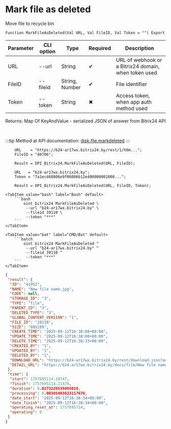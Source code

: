 ﻿---
sidebar_position: 6
description: Mark file as deleted and other functions to work with Bitrix24 in the Open Integration Package, a free open-source integration library for 1C:Enterprise 8, OneScript and CLI
keywords: [1C, 1С, 1С:Enterprise, 1С:Enterprise 8.3, API, Integration, Services, Exchange, OneScript, CLI, Bitrix24]
---


# Mark file as deleted
 Move file to recycle bin



`Function MarkFileAsDeleted(Val URL, Val FileID, Val Token = "") Export`

  | Parameter | CLI option | Type | Required | Description |
  |-|-|-|-|-|
  | URL | --url | String | &#x2714; | URL of webhook or a Bitrix24 domain, when token used |
  | FileID | --fileid | String, Number | &#x2714; | File identifier |
  | Token | --token | String | &#x2716; | Access token, when app auth method used |

  
  Returns:  Map Of KeyAndValue - serialized JSON of answer from Bitrix24 API

<br/>

:::tip
Method at API documentation: [disk.file.markdeleted](https://dev.1c-bitrix.ru/rest_help/disk/file/disk_file_markdeleted.php)
:::
<br/>



```bsl title="1C:Enterprise/OneScript code example"
    URL    = "https://b24-ar17wx.bitrix24.by/rest/1/h0m...";
    FileID = "40706";

    Result = OPI_Bitrix24.MarkFileAsDeleted(URL, FileID);

    URL   = "b24-ar17wx.bitrix24.by";
    Token = "7a1ec468006e9f06006b12e400000001000...";

    Result = OPI_Bitrix24.MarkFileAsDeleted(URL, FileID, Token);
```
 

 <Tabs>
  
    <TabItem value="bash" label="Bash" default>
        ```bash
            oint bitrix24 MarkFileAsDeleted \
             --url "b24-ar17wx.bitrix24.by" \
             --fileid 39110 \
             --token "***"
        ```
    </TabItem>
  
    <TabItem value="bat" label="CMD/Bat" default>
        ```batch
            oint bitrix24 MarkFileAsDeleted ^
             --url "b24-ar17wx.bitrix24.by" ^
             --fileid 39110 ^
             --token "***"
        ```
    </TabItem>
</Tabs>


```json title="Result"
{
 "result": {
  "ID": "41952",
  "NAME": "New file name.jpg",
  "CODE": null,
  "STORAGE_ID": "3",
  "TYPE": "file",
  "PARENT_ID": "3",
  "DELETED_TYPE": "3",
  "GLOBAL_CONTENT_VERSION": "1",
  "FILE_ID": "28138",
  "SIZE": "805189",
  "CREATE_TIME": "2025-09-12T16:38:08+00:00",
  "UPDATE_TIME": "2025-09-12T16:38:08+00:00",
  "DELETE_TIME": "2025-09-12T16:38:33+00:00",
  "CREATED_BY": "1",
  "UPDATED_BY": "1",
  "DELETED_BY": "1",
  "DOWNLOAD_URL": "https://b24-ar17wx.bitrix24.by/rest/download.json?auth=1c5ac468006e9f06006b12e400000001000007cd52acde92bcfe2663bdaff09586a2ce&token=disk%7CaWQ9NDE5NTImXz1mdzBKc05sczJxWkE5SDFOVzc3dnJZRmFZNlBLOUdzeA%3D%3D%7CImRvd25sb2FkfGRpc2t8YVdROU5ERTVOVEltWHoxbWR6QktjMDVzY3pKeFdrRTVTREZPVnpjM2RuSlpSbUZaTmxCTE9VZHplQT09fDFjNWFjNDY4MDA2ZTlmMDYwMDZiMTJlNDAwMDAwMDAxMDAwMDA3Y2Q1MmFjZGU5MmJjZmUyNjYzYmRhZmYwOTU4NmEyY2Ui.irc8QTrp21TAULSoi9UVxAarFXEr8GmijLvKuqKNZn0%3D",
  "DETAIL_URL": "https://b24-ar17wx.bitrix24.by/docs/file/New file name.jpgi17576951136657i"
 },
 "time": {
  "start": 1757695114.18747,
  "finish": 1757695114.21479,
  "duration": 0.0273220539093018,
  "processing": 0.00385403633117676,
  "date_start": "2025-09-12T16:38:34+00:00",
  "date_finish": "2025-09-12T16:38:34+00:00",
  "operating_reset_at": 1757695714,
  "operating": 0
 }
}
```
